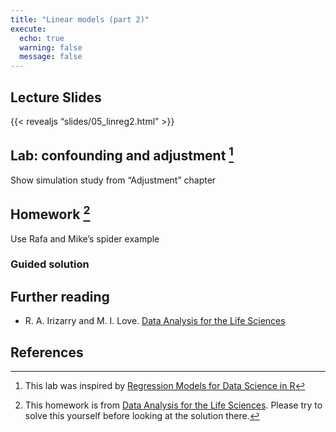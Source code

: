 ```yaml
---
title: "Linear models (part 2)"
execute:
  echo: true
  warning: false
  message: false
---
```


## Lecture Slides

{{< revealjs "slides/05_linreg2.html" >}}

## Lab: confounding and adjustment [^1]

Show simulation study from "Adjustment" chapter

## Homework [^2]

Use Rafa and Mike's spider example

### Guided solution


## Further reading

-   R. A. Irizarry and M. I. Love. [Data Analysis for the Life Sciences](https://leanpub.com/dataanalysisforthelifesciences)


[^1]: This lab was inspired by [Regression Models for Data Science in R](https://leanpub.com/regmods)

[^2]: This homework is from [Data Analysis for the Life Sciences](https://leanpub.com/dataanalysisforthelifesciences). Please try to solve this yourself before looking at the solution there.

## References {.unnumbered}

::: {#refs}
:::
